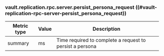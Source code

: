 ### vault.replication.rpc.server.persist_persona_request ((#vault-replication-rpc-server-persist_persona_request))

Metric type | Value | Description
----------- | ----- | -----------
summary     | ms    | Time required to complete a request to persist a persona